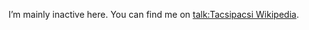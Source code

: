 {{en/Hungarian Translator}}
I’m mainly inactive here. You can find me on [https://www.wikipedia.org/wiki/User talk:Tacsipacsi Wikipedia].